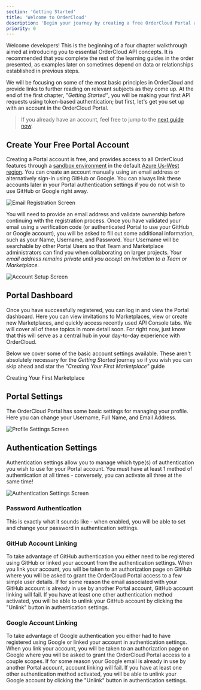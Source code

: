 ```yaml
---
section: 'Getting Started'
title: 'Welcome to OrderCloud'
description: 'Begin your journey by creating a free OrderCloud Portal account and understanding what it can do.'
priority: 0
---
```


Welcome developers! This is the beginning of a four chapter walkthrough aimed at introducing you to essential OrderCloud API concepts. It is recommended that you complete the rest of the learning guides in the order presented, as examples later on sometimes depend on data or relationships established in previous steps.

We will be focusing on some of the most basic principles in OrderCloud and provide links to further reading on relevant subjects as they come up. At the end of the first chapter, _"Getting Started"_, you will be making your first API requests using token-based authentication; but first, let's get you set up with an account in the OrderCloud Portal.

> If you already have an account, feel free to jump to the [next guide now](/learn/getting-started/creating-your-first-marketplace).

## Create Your Free Portal Account
Creating a Portal account is free, and provides access to all OrderCloud features through a [sandbox environment](/knowledge-base/ordercloud-environments) in the default [Azure Us-West region](/knowledge-base/ordercloud-regions). You can create an account manually using an email address or alternatively sign-in using GitHub or Google. You can always link these accounts later in your Portal authentication settings if you do not wish to use GitHub or Google right away.

![Email Registration Screen](/images/learn/getting-started/welcome-1.jpg)

You will need to provide an email address and validate ownership before continuing with the registration process. Once you have validated your email using a verification code (or authenticated Portal to use your GitHub or Google account), you will be asked to fill out some additional information, such as your Name, Username, and Password. Your Username will be searchable by other Portal Users so that Team and Marketplace administrators can find you when collaborating on larger projects. _Your email address remains private until you accept an invitation to a Team or Marketplace._

![Account Setup Screen](/images/learn/getting-started/welcome-2.jpg)

## Portal Dashboard
Once you have successfully registered, you can log in and view the Portal dashboard. Here you can view invitations to Marketplaces, view or create new Marketplaces, and quickly access recently used API Console tabs. We will cover all of these topics in more detail soon. For right now, just know that this will serve as a central hub in your day-to-day experience with OrderCloud.

Below we cover some of the basic account settings available. These aren't absolutely necessary for the _Getting Started_ journey so if you wish you can skip ahead and star the _"Creating Your First Marketplace"_ guide

<ContentLink to="/learn/getting-started/creating-your-first-marketplace" subtitle="Next Up" >Creating Your First Marketplace</ContentLink>

## Portal Settings
The OrderCloud Portal has some basic settings for managing your profile. Here you can change your Username, Full Name, and Email Address.

![Profile Settings Screen](/images/learn/getting-started/welcome-3.jpg)

## Authentication Settings
Authentication settings allow you to manage which type(s) of authentication you wish to use for your Portal account. You must have at least 1 method of authentication at all times - conversely, you can activate all three at the same time!

![Authentication Settings Screen](/images/learn/getting-started/welcome-4.jpg)

### Password Authentication
This is exactly what it sounds like - when enabled, you will be able to set and change your password in authentication settings.

### GitHub Account Linking
To take advantage of GitHub authentication you either need to be registered using GitHub or linked your account from the authentication settings. When you link your account, you will be taken to an authorization page on GitHub where you will be asked to grant the OrderCloud Portal access to a few simple user details. If for some reason the email associated with your GitHub account is already in use by another Portal account, GitHub account linking will fail. If you have at least one other authentication method activated, you will be able to unlink your GitHub account by clicking the "Unlink" button in authentication settings.

### Google Account Linking
To take advantage of Google authentication you either had to have registered using Google or linked your account in authentication settings. When you link your account, you will be taken to an authorization page on Google where you will be asked to grant the OrderCloud Portal access to a couple scopes. If for some reason your Google email is already in use by another Portal account, account linking will fail. If you have at least one other authentication method activated, you will be able to unlink your Google account by clicking the "Unlink" button in authentication settings.



